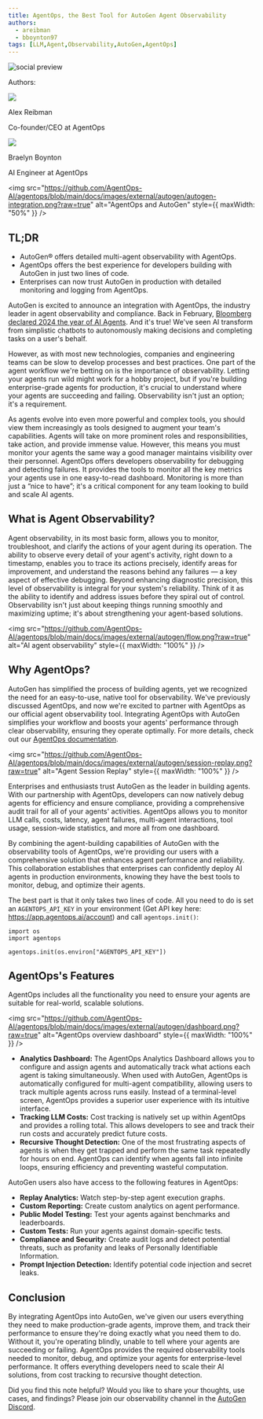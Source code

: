 ```yaml
---
title: AgentOps, the Best Tool for AutoGen Agent Observability
authors:
  - areibman
  - bboynton97
tags: [LLM,Agent,Observability,AutoGen,AgentOps]
---
```


<div>
<img noZoom className="social-share-img"
  src="https://media.githubusercontent.com/media/ag2ai/ag2/refs/heads/main/website/static/img/cover.png"
  alt="social preview"
  style={{ position: 'absolute', left: '-9999px' }}
/>
</div>

<div class="blog-authors">
  <p class="authors">Authors:</p>
  <CardGroup cols={2}>
    <Card href="https://github.com/areibman">
        <div class="col card">
          <div class="img-placeholder">
            <img noZoom src="https://github.com/areibman.png" />
          </div>
          <div>
            <p class="name">Alex Reibman</p>
            <p>Co-founder/CEO at AgentOps</p>
          </div>
        </div>
    </Card>
    <Card href="https://github.com/bboynton97">
        <div class="col card">
          <div class="img-placeholder">
            <img noZoom src="https://github.com/bboynton97.png" />
          </div>
          <div>
            <p class="name">Braelyn Boynton</p>
            <p>AI Engineer at AgentOps</p>
          </div>
        </div>
    </Card>
  </CardGroup>
</div>

<img src="https://github.com/AgentOps-AI/agentops/blob/main/docs/images/external/autogen/autogen-integration.png?raw=true" alt="AgentOps and AutoGen" style={{ maxWidth: "50%" }} />

## TL;DR
* AutoGen® offers detailed multi-agent observability with AgentOps.
* AgentOps offers the best experience for developers building with AutoGen in just two lines of code.
* Enterprises can now trust AutoGen in production with detailed monitoring and logging from AgentOps.

AutoGen is excited to announce an integration with AgentOps, the industry leader in agent observability and compliance. Back in February, [Bloomberg declared 2024 the year of AI Agents](https://www.bloomberg.com/news/newsletters/2024-02-15/tech-companies-bet-the-world-is-ready-for-ai-agents). And it's true! We've seen AI transform from simplistic chatbots to autonomously making decisions and completing tasks on a user's behalf.

However, as with most new technologies, companies and engineering teams can be slow to develop processes and best practices. One part of the agent workflow we're betting on is the importance of observability. Letting your agents run wild might work for a hobby project, but if you're building enterprise-grade agents for production, it's crucial to understand where your agents are succeeding and failing. Observability isn't just an option; it's a requirement.

As agents evolve into even more powerful and complex tools, you should view them increasingly as tools designed to augment your team's capabilities. Agents will take on more prominent roles and responsibilities, take action, and provide immense value. However, this means you must monitor your agents the same way a good manager maintains visibility over their personnel. AgentOps offers developers observability for debugging and detecting failures. It provides the tools to monitor all the key metrics your agents use in one easy-to-read dashboard. Monitoring is more than just a “nice to have”; it's a critical component for any team looking to build and scale AI agents.

## What is Agent Observability?

Agent observability, in its most basic form, allows you to monitor, troubleshoot, and clarify the actions of your agent during its operation. The ability to observe every detail of your agent's activity, right down to a timestamp, enables you to trace its actions precisely, identify areas for improvement, and understand the reasons behind any failures — a key aspect of effective debugging. Beyond enhancing diagnostic precision, this level of observability is integral for your system's reliability. Think of it as the ability to identify and address issues before they spiral out of control. Observability isn't just about keeping things running smoothly and maximizing uptime; it's about strengthening your agent-based solutions.

<img src="https://github.com/AgentOps-AI/agentops/blob/main/docs/images/external/autogen/flow.png?raw=true" alt="AI agent observability" style={{ maxWidth: "100%" }} />

## Why AgentOps?

AutoGen has simplified the process of building agents, yet we recognized the need for an easy-to-use, native tool for observability. We've previously discussed AgentOps, and now we're excited to partner with AgentOps as our official agent observability tool. Integrating AgentOps with AutoGen simplifies your workflow and boosts your agents' performance through clear observability, ensuring they operate optimally. For more details, check out our [AgentOps documentation](https://docs.ag2.ai/notebooks/agentchat_agentops).

<img src="https://github.com/AgentOps-AI/agentops/blob/main/docs/images/external/autogen/session-replay.png?raw=true" alt="Agent Session Replay" style={{ maxWidth: "100%" }} />

Enterprises and enthusiasts trust AutoGen as the leader in building agents. With our partnership with AgentOps, developers can now natively debug agents for efficiency and ensure compliance, providing a comprehensive audit trail for all of your agents' activities. AgentOps allows you to monitor LLM calls, costs, latency, agent failures, multi-agent interactions, tool usage, session-wide statistics, and more all from one dashboard.

By combining the agent-building capabilities of AutoGen with the observability tools of AgentOps, we're providing our users with a comprehensive solution that enhances agent performance and reliability. This collaboration establishes that enterprises can confidently deploy AI agents in production environments, knowing they have the best tools to monitor, debug, and optimize their agents.

The best part is that it only takes two lines of code. All you need to do is set an `AGENTOPS_API_KEY` in your environment (Get API key here: https://app.agentops.ai/account) and call `agentops.init()`:
```
import os
import agentops

agentops.init(os.environ["AGENTOPS_API_KEY"])
```

## AgentOps's Features

AgentOps includes all the functionality you need to ensure your agents are suitable for real-world, scalable solutions.

<img src="https://github.com/AgentOps-AI/agentops/blob/main/docs/images/external/autogen/dashboard.png?raw=true" alt="AgentOps overview dashboard" style={{ maxWidth: "100%" }} />

* **Analytics Dashboard:** The AgentOps Analytics Dashboard allows you to configure and assign agents and automatically track what actions each agent is taking simultaneously. When used with AutoGen, AgentOps is automatically configured for multi-agent compatibility, allowing users to track multiple agents across runs easily. Instead of a terminal-level screen, AgentOps provides a superior user experience with its intuitive interface.
* **Tracking LLM Costs:** Cost tracking is natively set up within AgentOps and provides a rolling total. This allows developers to see and track their run costs and accurately predict future costs.
* **Recursive Thought Detection:** One of the most frustrating aspects of agents is when they get trapped and perform the same task repeatedly for hours on end. AgentOps can identify when agents fall into infinite loops, ensuring efficiency and preventing wasteful computation.

AutoGen users also have access to the following features in AgentOps:

* **Replay Analytics:** Watch step-by-step agent execution graphs.
* **Custom Reporting:** Create custom analytics on agent performance.
* **Public Model Testing:** Test your agents against benchmarks and leaderboards.
* **Custom Tests:** Run your agents against domain-specific tests.
* **Compliance and Security:** Create audit logs and detect potential threats, such as profanity and leaks of Personally Identifiable Information.
* **Prompt Injection Detection:** Identify potential code injection and secret leaks.

## Conclusion

By integrating AgentOps into AutoGen, we've given our users everything they need to make production-grade agents, improve them, and track their performance to ensure they're doing exactly what you need them to do. Without it, you're operating blindly, unable to tell where your agents are succeeding or failing. AgentOps provides the required observability tools needed to monitor, debug, and optimize your agents for enterprise-level performance. It offers everything developers need to scale their AI solutions, from cost tracking to recursive thought detection.

Did you find this note helpful? Would you like to share your thoughts, use cases, and findings? Please join our observability channel in the [AutoGen Discord](https://discord.gg/hXJknP54EH).
